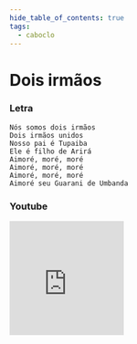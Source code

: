 ```yaml
---
hide_table_of_contents: true
tags:
  - caboclo
---
```


# Dois irmãos

### Letra

```text
Nós somos dois irmãos
Dois irmãos unidos
Nosso pai é Tupaiba
Ele é filho de Arirá
Aimoré, moré, moré
Aimoré, moré, moré
Aimoré, moré, moré
Aimoré seu Guarani de Umbanda
```

### Youtube

<iframe
  width="200"
  height="200"
  src="https://www.youtube.com/embed/9nzZwo3BIXo"
  title="YouTube video player"
  frameborder="0"
  allow="accelerometer; autoplay; clipboard-write; encrypted-media; gyroscope; picture-in-picture; web-share"
  referrerpolicy="strict-origin-when-cross-origin"
  allowfullscreen
></iframe>
